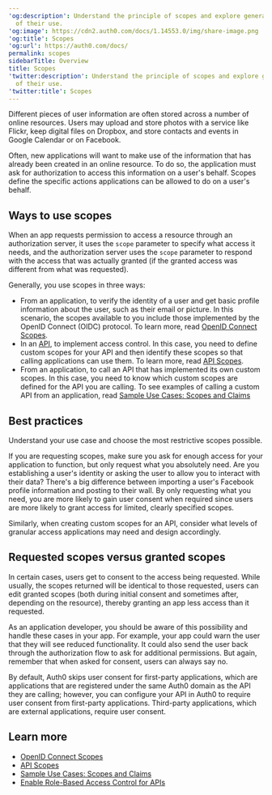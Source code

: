 ---
'og:description': Understand the principle of scopes and explore general examples
  of their use.
'og:image': https://cdn2.auth0.com/docs/1.14553.0/img/share-image.png
'og:title': Scopes
'og:url': https://auth0.com/docs/
permalink: scopes
sidebarTitle: Overview
title: Scopes
'twitter:description': Understand the principle of scopes and explore general examples
  of their use.
'twitter:title': Scopes
---
Different pieces of user information are often stored across a number of online resources. Users may upload and store photos with a service like Flickr, keep digital files on Dropbox, and store contacts and events in Google Calendar or on Facebook.

Often, new applications will want to make use of the information that has already been created in an online resource. To do so, the application must ask for authorization to access this information on a user's behalf. Scopes define the specific actions applications can be allowed to do on a user's behalf.

## Ways to use scopes

When an app requests permission to access a resource through an <Tooltip tip="Authorization Server: Centralized server that contributes to defining the boundaries of a user’s access. For example, your authorization server can control the data, tasks, and features available to a user." cta="View Glossary" href="/docs/glossary?term=authorization+server">authorization server</Tooltip>, it uses the `scope` parameter to specify what access it needs, and the authorization server uses the `scope` parameter to respond with the access that was actually granted (if the granted access was different from what was requested).

Generally, you use scopes in three ways:

* From an application, to verify the identity of a user and get basic profile information about the user, such as their email or picture. In this scenario, the scopes available to you include those implemented by the <Tooltip tip="OpenID: Open standard for authentication that allows applications to verify users' identities without collecting and storing login information." cta="View Glossary" href="/docs/glossary?term=OpenID">OpenID</Tooltip> Connect (OIDC) protocol. To learn more, read [OpenID Connect Scopes](/docs/get-started/apis/scopes/openid-connect-scopes).
* In an [API](/docs/api), to implement access control. In this case, you need to define custom scopes for your API and then identify these scopes so that calling applications can use them. To learn more, read [API Scopes](/docs/get-started/apis/scopes/api-scopes).
* From an application, to call an API that has implemented its own custom scopes. In this case, you need to know which custom scopes are defined for the API you are calling. To see examples of calling a custom API from an application, read [Sample Use Cases: Scopes and Claims](/docs/get-started/apis/scopes/sample-use-cases-scopes-and-claims)

## Best practices

Understand your use case and choose the most restrictive scopes possible.

If you are requesting scopes, make sure you ask for enough access for your application to function, but only request what you absolutely need. Are you establishing a user's identity or asking the user to allow you to interact with their data? There's a big difference between importing a user's Facebook profile information and posting to their wall. By only requesting what you need, you are more likely to gain user consent when required since users are more likely to grant access for limited, clearly specified scopes.

Similarly, when creating custom scopes for an API, consider what levels of granular access applications may need and design accordingly.

## Requested scopes versus granted scopes

In certain cases, users get to consent to the access being requested. While usually, the scopes returned will be identical to those requested, users can edit granted scopes (both during initial consent and sometimes after, depending on the resource), thereby granting an app less access than it requested.

As an application developer, you should be aware of this possibility and handle these cases in your app. For example, your app could warn the user that they will see reduced functionality. It could also send the user back through the <Tooltip tip="Authorization Flow: Authorization grant (or workflow) specified in the OAuth 2.0 framework." cta="View Glossary" href="/docs/glossary?term=authorization+flow">authorization flow</Tooltip> to ask for additional permissions. But again, remember that when asked for consent, users can always say no.

By default, Auth0 skips user consent for first-party applications, which are applications that are registered under the same Auth0 domain as the API they are calling; however, you can configure your API in Auth0 to require user consent from first-party applications. Third-party applications, which are external applications, require user consent.

## Learn more

* [OpenID Connect Scopes](/docs/get-started/apis/scopes/openid-connect-scopes)
* [API Scopes](/docs/get-started/apis/scopes/api-scopes)
* [Sample Use Cases: Scopes and Claims](/docs/get-started/apis/scopes/sample-use-cases-scopes-and-claims)
* [Enable Role-Based Access Control for APIs](/docs/get-started/apis/enable-role-based-access-control-for-apis)